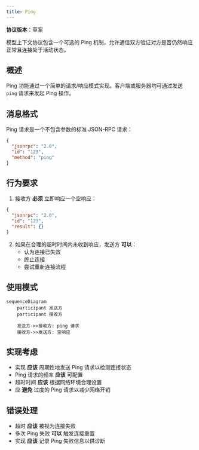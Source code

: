 ```yaml
---
title: Ping
---
```


<div id="enable-section-numbers" />

<Info>**协议版本**：草案</Info>

模型上下文协议包含一个可选的 Ping 机制，允许通信双方验证对方是否仍然响应正常且连接处于活动状态。

## 概述

Ping 功能通过一个简单的请求/响应模式实现。客户端或服务器均可通过发送 `ping` 请求来发起 Ping 操作。

## 消息格式

Ping 请求是一个不包含参数的标准 JSON-RPC 请求：

```json
{
  "jsonrpc": "2.0",
  "id": "123",
  "method": "ping"
}
```

## 行为要求

1. 接收方 **必须** 立即响应一个空响应：

```json
{
  "jsonrpc": "2.0",
  "id": "123",
  "result": {}
}
```

2. 如果在合理的超时时间内未收到响应，发送方 **可以**：
   - 认为连接已失效
   - 终止连接
   - 尝试重新连接流程

## 使用模式

```mermaid
sequenceDiagram
    participant 发送方
    participant 接收方

    发送方->>接收方: ping 请求
    接收方->>发送方: 空响应
```

## 实现考虑

- 实现 **应该** 周期性地发送 Ping 请求以检测连接状态
- Ping 请求的频率 **应该** 可配置
- 超时时间 **应该** 根据网络环境合理设置
- 应 **避免** 过度的 Ping 请求以减少网络开销

## 错误处理

- 超时 **应该** 被视为连接失败
- 多次 Ping 失败 **可以** 触发连接重置
- 实现 **应该** 记录 Ping 失败信息以供诊断
